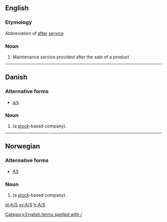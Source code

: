 {{also|Appendix:Variations of "as"}}
==English==

===Etymology===
Abbreviation of [[after]] [[service]]

===Noun===
{{head|en|noun}}

# Maintenance service provided after the sale of a product

[[Category:English terms spelled with /]]
----

==Danish==

===Alternative forms===
* [[a/s]]

===Noun===
{{head|da|noun}}

# {{context|legal|lang=da}} {{abbreviation of|aktieselskab|lang=da|dot=}} (a [[stock]]-based company).

----

==Norwegian==

===Alternative forms===
* [[AS]]

===Noun===
{{head|no|noun}}

# {{context|legal|lang=no}} {{abbreviation of|aksjeselskap|lang=no|dot=}} (a [[stock]]-based company).

[[pl:A/S]]
[[sv:A/S]]
[[tr:A/S]]